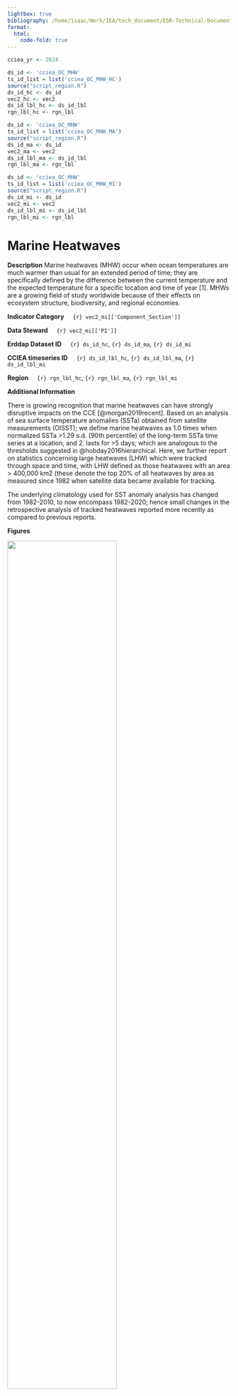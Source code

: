 ```yaml
---
lightbox: true
bibliography: /home/isaac/Work/IEA/tech_document/ESR-Technical-Documentation/ESR-Technical-Documentation/esr-bibliography.bib
format:
  html: 
    code-fold: true
---
```


```r
cciea_yr <- 2024

ds_id <- 'cciea_OC_MHW'	   
ts_id_list = list('cciea_OC_MHW_HC')
source("script_region.R")
ds_id_hc <- ds_id
vec2_hc <- vec2
ds_id_lbl_hc <- ds_id_lbl
rgn_lbl_hc <- rgn_lbl

ds_id <- 'cciea_OC_MHW'	   
ts_id_list = list('cciea_OC_MHW_MA')
source("script_region.R")
ds_id_ma <- ds_id
vec2_ma <- vec2
ds_id_lbl_ma <- ds_id_lbl
rgn_lbl_ma <- rgn_lbl

ds_id <- 'cciea_OC_MHW'	   
ts_id_list = list('cciea_OC_MHW_MI')
source("script_region.R")
ds_id_mi <- ds_id
vec2_mi <- vec2
ds_id_lbl_mi <- ds_id_lbl
rgn_lbl_mi <- rgn_lbl


```

# Marine Heatwaves

**Description** Marine heatwaves (MHW) occur when ocean temperatures are much warmer than usual for an extended period of time; they are specifically defined by the difference between the current temperature and the expected temperature for a specific location and time of year \[1\]. MHWs are a growing field of study worldwide because of their effects on ecosystem structure, biodiversity, and regional economies.

**Indicator Category**     `{r} vec2_mi[['Component_Section']]`

**Data Steward**     `{r} vec2_mi[['PI']]`

**Erddap Dataset ID**     `{r} ds_id_hc`, `{r} ds_id_ma`, `{r} ds_id_mi`

**CCIEA timeseries ID**     `{r} ds_id_lbl_hc`, `{r} ds_id_lbl_ma`, `{r} ds_id_lbl_mi`

**Region**     `{r} rgn_lbl_hc`, `{r} rgn_lbl_ma`, `{r} rgn_lbl_mi`

**Additional Information**

There is growing recognition that marine heatwaves can have strongly disruptive impacts on the CCE [@morgan2019recent]. Based on an analysis of sea surface temperature anomalies (SSTa) obtained from satellite measurements (OISST); we define marine heatwaves as 1.0 times when normalized SSTa \>1.29 s.d. (90th percentile) of the long-term SSTa time series at a location, and 2. lasts for \>5 days; which are analogous to the thresholds suggested in @hobday2016hierarchical. Here, we further report on statistics concerning large heatwaves (LHW) which were tracked through space and time, with LHW defined as those heatwaves with an area \> 400,000 km2 (these denote the top 20% of all heatwaves by area as measured since 1982 when satellite data became available for tracking.

The underlying climatology used for SST anomaly analysis has changed from 1982-2010, to now encompass 1982-2020; hence small changes in the retrospective analysis of tracked heatwaves reported more recently as compared to previous reports.

**Figures**

::: {#fig-mhw_M}
![](plots/oc_mhw_heatwave_cover_sum_area_intensity_Monthly.png){width="70%"}
:::

<br> <br> <br>

::: {#fig-mhw_S layout-ncol="3," layout="[50,-1,50,-1,50]"}
![Heatwave Cover](plots/oc_mhw_heatwave_cover_Season.png){#fig-mhw_hc_S}

![Sum Area](plots/oc_mhw_sum_area_Season.png){#fig-mhw_ma_S}

![Intensity](plots/oc_mhw_intensity_Season.png){#fig-mhw_mi_S}

Seasonal averages of the monthly MHW time series.
:::

**`{r} cciea_yr` Conditions**

-   Monthly MHW sum area @fig-mhw_M was above the long-term mean during summer and fall 2024.
-   Winter, Spring and Summer MHW sum area @fig-mhw_ma_S had 2024 values lower than 2023.
-   Heat wave cover during the winter 2024 @fig-mhw_hc_S was above 1 sd, this probably can be attributed to El Niño elevating coastal temperatures @fig-sst_spatial_winter.

**References**
